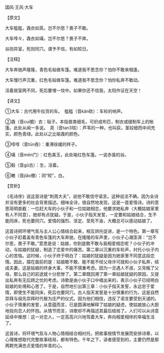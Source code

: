 

国风·王风·大车

【原文】

大车槛槛，毳衣如菼。岂不尔思？畏子不敢。

大车啍々，毳衣如璊，岂不尔思？畏子不奔。

谷则异室，死则同穴。谓予不信，有如皎日。

【注释】

大车奔驰声隆隆，青色毛毡做车篷。难道我不思念你？怕你不敢来相逢。

大车慢行声沉重，红色毛毡做车篷。难道我不思念你？怕你私奔不敢动。

活着居室两不同，死后要埋一坟中。如果你还不信我，太阳作证在天空！

【译文】

①大车：古代用牛拉货的车。　槛槛（音kǎn砍）：车轮的响声。

②毳（音cuì脆）衣：毡子。本指兽类细毛，可织成布匹，制衣或缝制车上的帐篷。此处从闻一多说。　菼（音tan3毯）：芦苇的一种，也叫荻，茎较细而中间充实，颜色青绿。此处以之比喻毳的颜色。

③啍啍（音tūn吞）：重滞徐缓的样子。

④璊（音mén门）：红色美玉，此处喻红色车篷。一说赤苗的谷。

⑤毂（音gǔ古）：生，活着。

⑥皦（音jiǎo缴）：同“皎”，白。

【赏析】

《毛诗序》说这首诗是“刺周大夫”，说他不敢信守诺言。这种说法不确，因为全诗并没有更多的社会背景描述。细味全诗，很自然地发现，这是一首爱情诗。诗的意思简明直截：一位赶大车的小伙子和一位姑娘相恋，他要求她私奔（大概姑娘家里有人不同意），她却有点犹疑。于是，小伙子指天发誓，一定要和姑娘结合，生不能同床，死也要同穴。爱情的强烈、坚定、至死不渝，大概总可以感动姑娘了。

这首诗把环境气氛与主人公心情结合起来，相互烘托促进，是一个特色。第一章写小伙子赶着盖有青色车篷的大车奔驰，在隆隆的车声里，小伙子心潮澎湃：“岂不尔思，畏子不敢。”意思是说：姑娘，你到底敢不敢与我相爱相恋呢？小伙子的冲动，与姑娘的犹疑，制造了恋爱中的痛苦。第二章以沉重的车轮声，衬托小伙子内心的苦恼。这时候，小伙子终于明白了：姑娘的犹疑是因为她家里不同意这段恋情。因此，摆在面前的是：姑娘敢不敢、能不能不经父母许可就和小伙子私奔，结成夫妻。这是姑娘的终身大事，不能不慎重考虑。因为一旦遇人不淑，又背叛了父母，那么自己的前途就十分悲惨了。第二章既回溯了第一章姑娘犹疑的原因，又提出私奔有无后顾之忧的考虑。诗歌是由小伙子口中唱出来的，表示小伙子已经明白姑娘的处境和心思了。于是，自然地引出第三章：小伙子指天发誓，永远忠于爱情，即使生不能同床，死后也要同穴。古人指天发誓是十分慎重的行为，这是自然崇拜与祖先崇拜时代极为庄严的仪式。因为他们相信，违反了诺言要受到天谴的。小伙子慎重的发誓，从意蕴而言，已是圆满地解释了姑娘的疑虑，使姑娘放心大胆地投向恋人的怀抱。从情节而言，诗歌却不再描述其最后结局了。人们可以从诗意延续中推想：这一对恋人，一定高高兴兴地驾着大车，奔向相爱相伴的幸福生活了。

这首诗，将环境气氛与人物心情相结合相衬托，把故事按情节发展而安排诗章，以心理推想取代完整故事结局，都有特色。千年之下，读者感受到的，主要仍然是那两颗充满忠贞爱情的年青的心。

